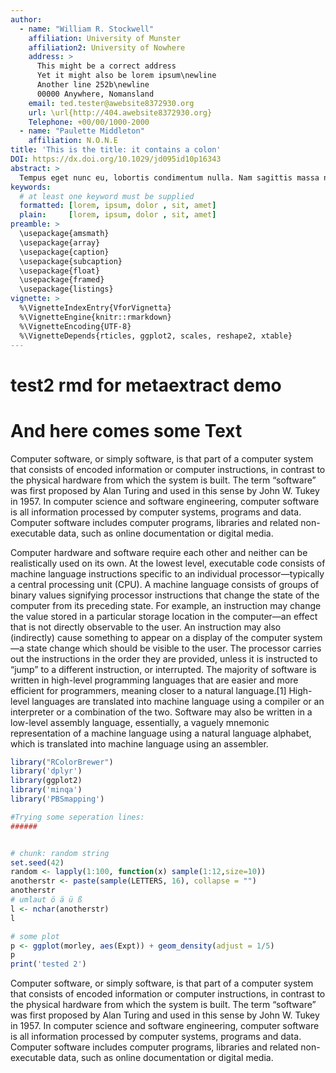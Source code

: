 ```yaml
---
author:
  - name: "William R. Stockwell"
    affiliation: University of Munster
    affiliation2: University of Nowhere
    address: >
      This might be a correct address
      Yet it might also be lorem ipsum\newline
      Another line 252b\newline
      00000 Anywhere, Nomansland
    email: ted.tester@awebsite8372930.org
    url: \url{http://404.awebsite8372930.org}
    Telephone: +00/00/1000-2000
  - name: "Paulette Middleton"
    affiliation: N.O.N.E
title: 'This is the title: it contains a colon'
DOI: https://dx.doi.org/10.1029/jd095id10p16343
abstract: >
  Tempus eget nunc eu, lobortis condimentum nulla. Nam sagittis massa nec libero luctus facilisis. Suspendisse ac ornare ligula. Morbi non dignissim sem. Pellentesque eleifend neque nec dui interdum varius.
keywords:
  # at least one keyword must be supplied
  formatted: [lorem, ipsum, dolor , sit, amet]
  plain:     [lorem, ipsum, dolor , sit, amet]
preamble: >
  \usepackage{amsmath}
  \usepackage{array}
  \usepackage{caption}
  \usepackage{subcaption}
  \usepackage{float}
  \usepackage{framed}
  \usepackage{listings}
vignette: >
  %\VignetteIndexEntry{VforVignetta}
  %\VignetteEngine{knitr::rmarkdown}
  %\VignetteEncoding{UTF-8}
  %\VignetteDepends{rticles, ggplot2, scales, reshape2, xtable}
---
```


# test2 rmd for metaextract demo
# And here comes some Text

Computer software, or simply software, is that part of a computer system that consists of encoded information or computer instructions, in contrast to the physical hardware from which the system is built. The term "software" was first proposed by Alan Turing and used in this sense by John W. Tukey in 1957. In computer science and software engineering, computer software is all information processed by computer systems, programs and data. 
Computer software includes computer programs, libraries and related non-executable data, such as online documentation or digital media.

Computer hardware and software require each other and neither can be realistically used on its own. At the lowest level, executable code consists of machine language instructions specific to an individual processor—typically a central processing unit (CPU). A machine language consists of groups of binary values signifying processor instructions that change the state of the computer from its preceding state. 
For example, an instruction may change the value stored in a particular storage location in the computer—an effect that is not directly observable to the user. An instruction may also (indirectly) cause something to appear on a display of the computer system—a state change which should be visible to the user. The processor carries out the instructions in the order they are provided, unless it is instructed to "jump" to a different instruction, or interrupted. The majority of software is written in high-level programming languages that are easier and more efficient for programmers, meaning closer to a natural language.[1] High-level languages are translated into machine language using a compiler or an interpreter or a combination of the two. Software may also be written in a low-level assembly language, essentially, a vaguely mnemonic representation of a machine language using a natural language alphabet, which is translated into machine language using an assembler.


```r

library("RColorBrewer")
library('dplyr')
library(ggplot2)
library('minqa')
library('PBSmapping')

#Trying some seperation lines:
######


# chunk: random string
set.seed(42)
random <- lapply(1:100, function(x) sample(1:12,size=10))
anotherstr <- paste(sample(LETTERS, 16), collapse = "")
anotherstr
# umlaut ö ä ü ß
l <- nchar(anotherstr)
l

# some plot
p <- ggplot(morley, aes(Expt)) + geom_density(adjust = 1/5)
p
print('tested 2')
```

Computer software, or simply software, is that part of a computer system that consists of encoded information or computer instructions, in contrast to the physical hardware from which the system is built. The term "software" was first proposed by Alan Turing and used in this sense by John W. Tukey in 1957. In computer science and software engineering, computer software is all information processed by computer systems, programs and data. 
Computer software includes computer programs, libraries and related non-executable data, such as online documentation or digital media.

